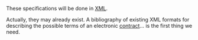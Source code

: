 These specifications will be done in [[XML]].

Actually, they may already exist. A bibliography of existing XML formats for describing the possible terms of an electronic [[Contracts|contract]]... is the first thing we need.